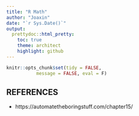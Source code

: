 ---
title: "R Math"
author: "Joaxin"
date: "`r Sys.Date()`"
output:
  prettydoc::html_pretty:
    toc: true
    theme: architect
    highlight: github
---

```{r style, echo=FALSE, results="asis", message=FALSE}
knitr::opts_chunk$set(tidy = FALSE,
		   message = FALSE, eval = F)
```





## REFERENCES

- https://automatetheboringstuff.com/chapter15/


